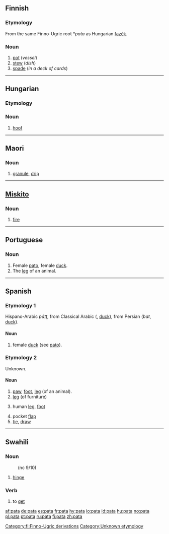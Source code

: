 ==Finnish==
{{Finnish index|pa}}

===Etymology===
From the same Finno-Ugric root *''pata'' as Hungarian [[fazék]].

===Noun===
{{fi-noun|pa|type=rauta}}

# [[pot]] (''vessel'')
# [[stew]] (''dish'')
# [[spade]] (''in a deck of cards'')

[[Category:fi:Finno-Ugric derivations]]

----

==Hungarian==

===Etymology===
{{rfe|lang=hu}}

===Noun===
{{infl|hu|noun}}

# [[hoof]]

----

==Maori==

===Noun===
{{infl|mi|noun}}

# [[granule]], [[drip]]

----

==[[Miskito]]==

===Noun===
{{infl|miq|noun}}

# [[fire]]

----

==Portuguese==

===Noun===
{{infl|pt|noun|gender=f}}

# Female [[pato]], female [[duck]].
# The [[leg]] of an animal.

----

==Spanish==

===Etymology 1===
Hispano-Arabic ''páṭṭ'', from Classical Arabic {{ARchar|[[بط]]}} ({{IPAchar|''baṭṭ''}}, [[duck]]), from Persian {{FAchar|[[بط]]}} (''bat'', [[duck]]).

====Noun====
{{es-noun-f}}

# female [[duck]] (see [[pato#Spanish|pato]]).

===Etymology 2===
Unknown.

====Noun====
{{es-noun-f}}

# [[paw]], [[foot]], [[leg]] (of an animal).
# [[leg]] (of furniture)
# {{colloquial|lang=es}} human [[leg]], [[foot]]
# pocket [[flap]]
# [[tie]], [[draw]]

[[Category:Unknown etymology]]

----

==Swahili==

===Noun===
{{sw-noun|pata}}
:(nc 9/10)

# [[hinge]]

===Verb===
{{infl|sw|verb}}

# to [[get]]

[[af:pata]]
[[de:pata]]
[[es:pata]]
[[fr:pata]]
[[hy:pata]]
[[io:pata]]
[[id:pata]]
[[hu:pata]]
[[no:pata]]
[[pl:pata]]
[[pt:pata]]
[[ru:pata]]
[[fi:pata]]
[[zh:pata]]